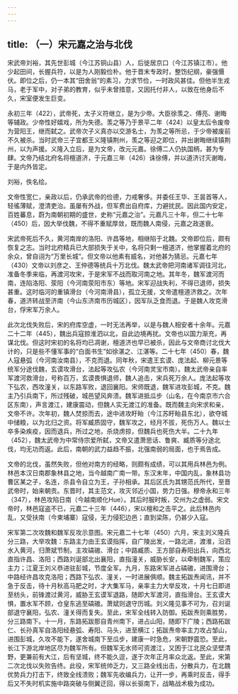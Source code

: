 ```yaml
---
---
---
```

title: （一）宋元嘉之治与北伐
---



宋武帝刘裕，其先世彭城（今江苏铜山县）人，后徙居京口（今江苏镇江市）。他少起田间，长握兵符，以是为人刚毅俭朴。他于晋末专政时，整饬纪纲，豪强慑伏。即位之后，仍一本其“田舍翁”的素习，力求节俭，一时政风甚佳。但他半生戎马，老于军中，对子弟的教育，似乎未曾措意，又因托付非人，以致在他身后不久，宋室便发生巨变。

永初三年（422），武帝死，太子义符继立，是为少帝。大臣徐羡之、傅亮、谢晦等辅政。少帝性好嬉戏，所为失德。羡之等乃于景平二年（424）以皇太后令废帝为营阳王，继而弑之。武帝次子义真亦以交游名士，为羡之等所忌，于少帝被废前不久被杀。当时武帝三子宜都王义隆镇荆州，羡之等迎之即位，并出谢晦继续镇荆州，以为声援。义隆入立后，是为文帝，改元元嘉。徐傅二人仍执国柄，甚为专肆。文帝乃结北府名将檀道济，于元嘉三年（426）诛徐傅，并以道济讨灭谢晦，于是内外皆定。

刘裕，佚名绘。

文帝性宽仁，亲政以后，仍承武帝的俭德，力戒奢侈。并委任王华、王昙首等人，轻徭薄赋，澄清吏治。虽屡有外战，但军费出自府库，力避扰民。因此国内安定，百姓蕃息，蔚为南朝初期的盛世，史称“元嘉之治”。元嘉凡三十年，但二十七年（450）后，因大举伐魏，不得不重赋厚敛，既而魏人南侵，元嘉之政遂衰。

宋武帝死后不久，黄河南岸的洛阳、许昌等地，相继陷于北魏。文帝即位后，颇有恢复之志。当时北府精兵已大部损失于关中，名将只剩一檀道济，他掌握着北府的余众，曾自诩为“万里长城”。但文帝以他素有威名，对他甚为猜忌。元嘉七年（430）文帝以刘彦之、王仲德等统兵十万北伐。魏太武帝把河南诸军调往河北，准备冬季来临，再渡河攻宋，于是宋军不战而取河南之地。其年冬，魏军渡河而南，连陷洛阳、荥阳（今河南荥阳市东）等地。宋军迎战失利，不得已退师，损失甚重。这时临河的重镇滑台（今河南滑县），孤立无援，文帝遣檀道济救之。次年春，道济转战至济南（今山东济南市历城区），因军队乏食而退。于是魏人攻克滑台，俘宋军万余人。

此次北伐失败后，宋的府库空虚，一时无法再举，以是与魏人相安者十余年。元嘉二十二年（445），魏出兵寇掠淮泗以北，自此边境再扰。文帝也以国力渐充，再谋北伐。但这时宋初的名将均已凋谢，檀道济也早已被杀，因此与文帝商讨北伐大计的，只是些不懂军事的“白面书生”如徐湛之、江湛等。二十七年（450）春，魏人寇悬弧（今河南汝南县），不克而退。同年秋，宋遣王玄谟、庞法起、柳元景等统军分途伐魏，玄谟攻滑台，法起等攻弘农（今河南灵宝市南）。魏太武帝亲自率军渡河救滑台，号称百万，玄谟畏惧退师，魏人追击，宋兵死万余人。庞法起等攻下弘农，西攻潼关，以东路军败，退回襄阳。宋师既退，魏军进攻彭城，不克。魏主乃引兵南下，所过残破，城邑望风奔溃。魏军进抵瓜步（山名，在今南京市六合区东南），声言渡江，建康震动，但魏人实无渡江的准备。既而魏主向宋求和亲，文帝不许。次年初，魏人焚掠而去，途中进攻盱眙（今江苏盱眙县东北），欲夺城中储粮，以为北归之资。将军臧质固守，魏军攻之，经月不拔，死伤万人。魏以士卒多染疾疫，因而退兵，所过之地，杀烧虏掠，但魏兵也死伤大半。二十九年（452），魏太武帝为中常侍宗爱所弑，文帝又遣萧思话、鲁爽、臧质等分途北伐，均无功而返。此后，南朝的武力益趋不振，北强南弱的局面，也于焉告成。

文帝的北伐，虽然失败，但他对南方的经略，则颇有成绩，可以其用兵林邑为例。林邑本汉日南郡象林县之地，当今越南广南一带。东汉末年，中国内乱，象林县功曹区某之子，名连，杀县令自立为王，子孙相承。其后区氏为其甥范氏所代，至晋武帝时，始来朝贡。东晋时，其主范文，攻灭邻近小国，势力日强。穆帝永和三年（347），林邑攻陷日南（今越南顺化Hue）。其后时服时叛，交州为之虚弱。宋文帝时，林邑寇盗不已，元嘉二十三年（446），宋以檀和之击平之。此后林邑内乱，又受扶南（今柬埔寨）寇侵，无力侵犯边邑；直到梁陈，仍甚少入寇。

宋军第二次攻魏和魏军反攻示意图。宋元嘉二十七年（450）六月，宋主刘义隆兵分三路，大举攻魏：东路主力由王玄谟指挥，自广陵出发，一路北进，渡淮，沿泗水入黄河，归萧斌节制，主攻碻磝、滑台；中路臧质、王方部自寿阳出兵，向西北直指许昌、洛阳；西路刘诞部北出襄阳，直指潼关，威胁长安，以牵制魏军，策应主力；江夏王刘义恭进驻彭城，节度全军。九月，东路宋军进占碻磝，进围滑台；中路经许昌攻克洛阳；西路下弘农、潼关，一时进展俱顺。魏主拓跋焘闻讯，并不急于反击，待十月秋高马肥之时，才大集军马，亲率主力大举反攻，十月七日即进至枋头，前锋渡过黄河，威胁王玄谟军退路，随即大军渡河，直指滑台。王玄谟大惧，置水军不顾，仓皇东逃至碻磝。萧斌则退守历城。刘义隆见事不可为，召刘诞部退守襄阳，弘农、潼关得而复失。至此，宋军全线转入防御。拓跋焘则乘胜势，分三路南下。十一月，东路拓跋那自青州南下，进占山阳，随即下广陵；西路拓跋仁、长孙真军自洛阳经悬弧、寿阳、马头，进至横江；拓跋焘帝率主力攻占邹山，进围彭城，久攻不能下，遂舍城南下至瓜步，建康一时急危，宋朝野震恐。至此，长江下游北岸地区尽为魏军所有。但魏军无水师可资渡江，又困于江北民众坚壁清野，更兼前有大江，后有坚城，终不能久逗，遂于次年正月率众北返。至此，宋第二次北伐以失败告终。此役，宋军统帅乏力，又三路全线出击，分散兵力，在北魏优势兵力打击下，终致全线溃败；魏军先收编兵力，让开一步，再乘时反击，得手后又不失时机实施中路突破与侧翼迂回，得以长驱南下，战略战术极为成功。